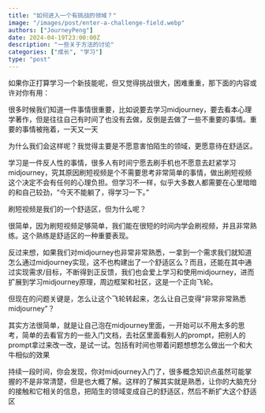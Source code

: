 ```yaml
---
title: "如何进入一个有挑战的领域？"
image: "/images/post/enter-a-challenge-field.webp"
authors: ["JourneyPeng"]
date: 2024-04-19T23:00:00Z
description: "一些关于方法的讨论"
categories: ["成长", "学习"]
type: "post"
---
```


如果你正打算学习一个新技能呢，但又觉得挑战很大，困难重重，那下面的内容或许对你有用：

很多时候我们知道一件事情很重要，比如说要去学习midjourney，要去看本心理学著作，但是往往自己有时间了也没有去做，反倒是去做了一些不重要的事情。重要的事情被拖着，一天又一天

为什么我们会这样呢？我觉得主要是不愿意害怕陌生的领域，更愿意待在舒适区。

学习是一件反人性的事情，很多人有时间宁愿去刷手机也不愿意去赶紧学习midjourney，究其原因刷短视频是个不需要思考非常简单的事情，做出刷短视频这个决定不会有任何的心理负担。但学习不一样，似乎大多数人都需要在心里暗暗的和自己较劲，“今天不能躺了，得学习一下。”

刷短视频是我们的一个舒适区，但为什么呢？

很简单，因为刷短视频足够简单，我们能在很短的时间内学会刷视频，并且非常熟练。这个熟练是舒适区的一种重要表现。

反过来想，如果我们对midjourney也非常非常熟悉，一拿到一个需求我们就知道怎么通过midjourney实现，这不也构建出了一个舒适区么？而且，还能在其中通过实现需求/目标，不断得到正反馈，我们也会爱上学习和使用midjourney，进而扩展到学习midjourney原理，周边框架和社区，这是一个正向飞轮。

但现在的问题关键是，怎么让这个飞轮转起来，怎么让自己变得“非常非常熟悉midjourney”？

其实方法很简单，就是让自己泡在midjourney里面，一开始可以不用太多的思考，简单的去看官方的一些入门文档，去社区里面看别人的prompt，把别人的prompt拿过来改一改，是试一试。包括有时间也带着问题想想怎么做出一个和大牛相似的效果

持续一段时间，你会发现，你对midjourney入门了，很多概念知识点虽然可能掌握的不是非常清楚，但是也大概了解。这样的了解其实就是熟悉，让你的大脑充分的接触和它相关的信息，把陌生的领域变成自己的舒适区，然后不断扩大这个舒适区
